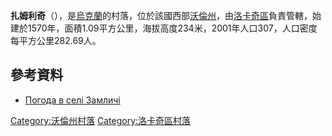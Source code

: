 {{coord|50|42|54|N|24|32|38|E|scale:30000|display=title}}

'''扎姆利奇'''（{{lang-uk|Замличі}}），是[[烏克蘭|烏克蘭]]的村落，位於該國西部[[沃倫州|沃倫州]]，由[[洛卡奇區|洛卡奇區]]負責管轄，始建於1570年，面積1.09平方公里，海拔高度234米，2001年人口307，人口密度每平方公里282.69人。

==參考資料==
* [http://weather.in.ua/ua/volynskaja/8414 Погода в селі Замличі] {{Wayback|url=http://weather.in.ua/ua/volynskaja/8414 |date=20111219102456 }}

[[Category:沃倫州村落|Category:沃倫州村落]]
[[Category:洛卡奇區村落|Category:洛卡奇區村落]]


{{Volyn-geo-stub}}